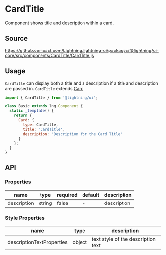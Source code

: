 
# CardTitle

Component shows title and description within a card.

## Source

https://github.comcast.com/Lightning/lightning-ui/packages/@lightning/ui-core/src/components/CardTitle/CardTitle.js

## Usage

`CardTitle` can display both a title and a description if a title and description are passed in.
`CardTitle` extends [Card](?path=/docs/patterns-card--base)

```js
import { CardTitle } from '@lightning/ui';

class Basic extends lng.Component {
  static _template() {
    return {
      Card: {
        type: CardTitle,
        title: 'CardTitle',
        description: 'Description for the Card Title'
      }
    };
  }
}
```

<Canvas>
  <Story id="patterns-cardtitle--title-and-description" />
</Canvas>

## API

### Properties

| name        | type   | required | default | description |
| ----------- | ------ | -------- | ------- | ----------- |
| description | string | false    | -       | description |

### Style Properties

| name                      | type   | description                        |
| ------------------------- | ------ | ---------------------------------- |
| descriptionTextProperties | object | text style of the description text |
